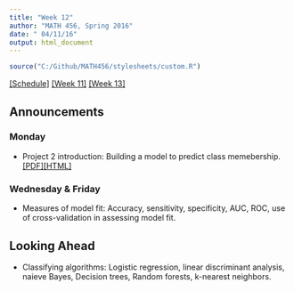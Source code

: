 ```yaml
---
title: "Week 12"
author: "MATH 456, Spring 2016"
date: " 04/11/16"
output: html_document
---
```

```r
source("C:/Github/MATH456/stylesheets/custom.R")
```
[[Schedule]](Schedule.html) [[Week 11]](wk11.html) [[Week 13]](wk13.html)

## Announcements

### Monday 
* Project 2 introduction: Building a model to predict class memebership. [[PDF]](notes/ClassifyingProject.pdf)[[HTML]](notes/ClassifyingProject.html)


### Wednesday & Friday 
* Measures of model fit: Accuracy, sensitivity, specificity, 
  AUC, ROC, use of cross-validation in assessing model fit. 



## Looking Ahead
* Classifying algorithms: Logistic regression, linear discriminant analysis, naieve Bayes, 
Decision trees, Random forests, k-nearest neighbors. 


